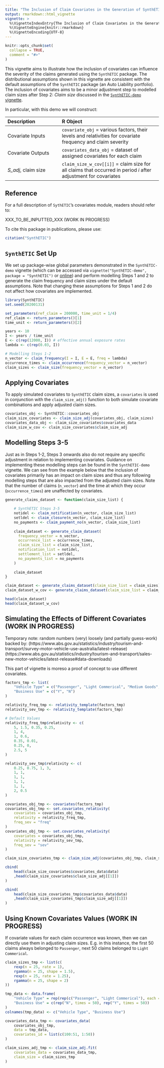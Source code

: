 ```yaml
---
title: "The Inclusion of Claim Covariates in the Generation of SynthETIC Claims"
output: rmarkdown::html_vignette
vignette: >
  %\VignetteIndexEntry{The Inclusion of Claim Covariates in the Generation of SynthETIC Claims}
  %\VignetteEngine{knitr::rmarkdown}
  %\VignetteEncoding{UTF-8}
---
```


```r
knitr::opts_chunk$set(
  collapse = TRUE,
  comment = "#>"
)
```

This vignette aims to illustrate how the inclusion of covariates can influence the severity of the claims generated using the `SynthETIC` package. The distributional assumptions shown in this vignette are consistent with the default assumptions of the `SynthETIC` package (an Auto Liability portfolio). The inclusion of covariates aims to be a minor adjustment step to modelled claim sizes after Step 2: *Claim size* discussed in the [`SynthETIC-demo` vignette](https://cran.r-project.org/web/packages/SynthETIC/vignettes/SynthETIC-demo.html).

In particular, with this demo we will construct:

------------------------------------------------------------------------------------------
Description                     R Object
------------------------------- ----------------------------------------------------------
Covariate Inputs                `covariate_obj` = various factors, their levels and relativities for covariate frequency and claim severity

Covariate Outputs               `covariates_data_obj` = dataset of assigned covariates for each claim

*S_adj*, claim size             `claim_size_w_cov[[i]]` = claim size for all claims that occurred in period *i* after adjustment for covariates
------------------------------------------------------------------------------------------

Reference
---
For a full description of `SythETIC`'s covariates module, readers should refer to:

XXX_TO_BE_INPUTTED_XXX (WORK IN PROGRESS)

To cite this package in publications, please use:
```r
citation("SynthETIC")
```

`SynthETIC` Set Up
---

We set up package-wise global parameters demonstrated in the `SynthETIC-demo` vignette (which can be accessed via `vignette("SynthETIC-demo", package = "SynthETIC")` or [online](https://cran.r-project.org/web/packages/SynthETIC/vignettes/SynthETIC-demo.html)) and perform modelling Steps 1 and 2 to generate the claim frequency and claim sizes under the default assumptions. Note that changing these assumptions for Steps 1 and 2 do not affect how covariates are implemented.

```r
library(SynthETIC)
set.seed(20200131)

set_parameters(ref_claim = 200000, time_unit = 1/4)
ref_claim <- return_parameters()[1]
time_unit <- return_parameters()[2]

years <- 10
I <- years / time_unit
E <- c(rep(12000, I)) # effective annual exposure rates
lambda <- c(rep(0.03, I))

# Modelling Steps 1-2
n_vector <- claim_frequency(I = I, E = E, freq = lambda)
occurrence_times <- claim_occurrence(frequency_vector = n_vector)
claim_sizes <- claim_size(frequency_vector = n_vector)
```

Applying Covariates
---

To apply simulated covariates to `SynthETIC` claim sizes, a `covariates` is used in conjunction with the `claim_size_adj()` function to both simulate covariate combinations and apply adjusted claim sizes.

```r
covariates_obj <- SynthETIC::covariates_obj
claim_size_covariates <- claim_size_adj(covariates_obj, claim_sizes)
covariates_data_obj <- claim_size_covariates$covariates_data
claim_size_w_cov <- claim_size_covariates$claim_size_adj
```

Modelling Steps 3-5
---

Just as in Steps 1-2, Steps 3 onwards also do not require any specific adjustment in relation to implementing covariates. Guidance on implementing these modelling steps can be found in the `SynthETIC-demo` vignette. We can see from the example below that the inclusion of covariates primarily has an impact on claim sizes and thus any following modelling steps that are also impacted from the adjusted claim sizes. Note that the number of claims (`n_vector`) and the time at which they occur (`occurrence_times`) are unaffected by covariates.

```r
generate_claims_dataset <- function(claim_size_list) {
    
    # SynthETIC Steps 3-5
    notidel <- claim_notification(n_vector, claim_size_list)
    setldel <- claim_closure(n_vector, claim_size_list)
    no_payments <- claim_payment_no(n_vector, claim_size_list)
    
    claim_dataset <- generate_claim_dataset(
      frequency_vector = n_vector,
      occurrence_list = occurrence_times,
      claim_size_list = claim_size_list,
      notification_list = notidel,
      settlement_list = setldel,
      no_payments_list = no_payments
    )
    
    claim_dataset
}

claim_dataset <- generate_claims_dataset(claim_size_list = claim_sizes)
claim_dataset_w_cov <- generate_claims_dataset(claim_size_list = claim_size_w_cov)

head(claim_dataset)
head(claim_dataset_w_cov)
```

Simulating the Effects of Different Covariates (WORK IN PROGRESS)
---

Temporary note: random numbers (very) loosely (and partially guess-work) backed by:
(https://www.abs.gov.au/statistics/industry/tourism-and-transport/survey-motor-vehicle-use-australia/latest-release)
(https://www.abs.gov.au/statistics/industry/tourism-and-transport/sales-new-motor-vehicles/latest-release#data-downloads)

This part of vignette is moreso a proof of concept to use different covariates.

```r
factors_tmp <- list(
    "Vehicle Type" = c("Passenger", "Light Commerical", "Medium Goods", "Heavy Goods"),
    "Business Use" = c("Y", "N")
)

relativity_freq_tmp <- relativity_template(factors_tmp)
relativity_sev_tmp <- relativity_template(factors_tmp)

# Default Values
relativity_freq_tmp$relativity <- c(
    5, 1.5, 0.35, 0.25,
    1, 4,
    1, 0.6,
    0.35, 0.01,
    0.25, 0,
    2.5, 5
)

relativity_sev_tmp$relativity <- c(
    0.25, 0.75, 1, 3,
    1, 1,
    1, 1,
    1, 1,
    1, 1,
    2, 0.5
)

covariates_obj_tmp <- covariates(factors_tmp)
covariates_obj_tmp <- set.covariates_relativity(
    covariates = covariates_obj_tmp, 
    relativity = relativity_freq_tmp, 
    freq_sev = "freq"
)
covariates_obj_tmp <- set.covariates_relativity(
    covariates = covariates_obj_tmp, 
    relativity = relativity_sev_tmp, 
    freq_sev = "sev"
)

claim_size_covariates_tmp <- claim_size_adj(covariates_obj_tmp, claim_sizes)

cbind(
    head(claim_size_covariates$covariates_data$data)
    ,head(claim_size_covariates$claim_size_adj[[1]])
)

cbind(
    head(claim_size_covariates_tmp$covariates_data$data)
    ,head(claim_size_covariates_tmp$claim_size_adj[[1]])
)
```


Using Known Covariates Values (WORK IN PROGRESS)
---

If covariate values for each claim occurrence was known, then we can directly use them in adjusting claim sizes. E.g. in this instance, the first 50 claims always belonged to `Passenger`, next 50 claims belonged to `Light Commerical`.

```r
claim_sizes_tmp <- list(c(
    rexp(n = 25, rate = 1),
    rgamma(n = 25, shape = 1.5),
    rexp(n = 25, rate = 1.25),
    rgamma(n = 25, shape = 2)
))

tmp_data <- data.frame(
    "Vehicle Type" = rep(rep(c("Passenger", "Light Commerical"), each = 25), times = 2),
    "Business Use" = c(rep("N", times = 50), rep("Y", times = 50))
)
colnames(tmp_data) <- c("Vehicle Type", "Business Use")

covariates_data_tmp <- covariates_data(
    covariates_obj_tmp, 
    data = tmp_data, 
    covariates_id = list(c(100:51, 1:50))
)

claim_sizes_adj_tmp <- claim_size_adj.fit(
    covariates_data = covariates_data_tmp,
    claim_size = claim_sizes_tmp
)

```

